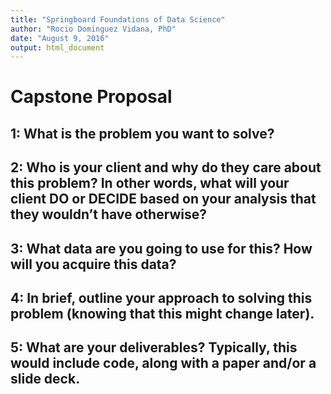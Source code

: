```yaml
---
title: "Springboard Foundations of Data Science"
author: "Rocio Dominguez Vidana, PhD"
date: "August 9, 2016"
output: html_document
---
```


# Capstone Proposal

## 1: What is the problem you want to solve?

## 2: Who is your client and why do they care about this problem? In other words, what will your client DO or DECIDE based on your analysis that they wouldn’t have otherwise?

## 3: What data are you going to use for this? How will you acquire this data?

## 4: In brief, outline your approach to solving this problem (knowing that this might change later).

## 5: What are your deliverables? Typically, this would include code, along with a paper and/or a slide deck.
